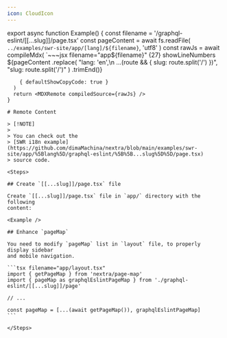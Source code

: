 ```yaml
---
icon: CloudIcon
---
```



export async function Example() {
  const filename = '/graphql-eslint/[[...slug]]/page.tsx'
  const pageContent = await fs.readFile(
    `../examples/swr-site/app/[lang]/${filename}`,
    'utf8'
  )
  const rawJs = await compileMdx(
    `~~~jsx filename="app${filename}" {27} showLineNumbers
${pageContent
  .replace(
    "lang: 'en',\n    ...(route && { slug: route.split('/') })",
    "slug: route.split('/')"
  )
  .trimEnd()}
~~~`,
    { defaultShowCopyCode: true }
  )
  return <MDXRemote compiledSource={rawJs} />
}

# Remote Content

> [!NOTE]
>
> You can check out the
> [SWR i18n example](https://github.com/dimaMachina/nextra/blob/main/examples/swr-site/app/%5Blang%5D/graphql-eslint/%5B%5B...slug%5D%5D/page.tsx)
> source code.

<Steps>

## Create `[[...slug]]/page.tsx` file

Create `[[...slug]]/page.tsx` file in `app/` directory with the following
content:

<Example />

## Enhance `pageMap`

You need to modify `pageMap` list in `layout` file, to properly display sidebar
and mobile navigation.

```tsx filename="app/layout.tsx"
import { getPageMap } from 'nextra/page-map'
import { pageMap as graphqlEslintPageMap } from './graphql-eslint/[[...slug]]/page'

// ...

const pageMap = [...(await getPageMap()), graphqlEslintPageMap]
```

</Steps>
